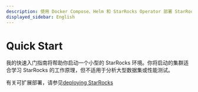 ```yaml
---
description: 使用 Docker Compose、Helm 和 StarRocks Operator 部署 StarRocks
displayed_sidebar: English
---
```


# Quick Start

我的快速入门指南将帮助你启动一个小型的 StarRocks 环境。你将启动的集群适合学习 StarRocks 的工作原理，但不适用于分析大型数据集或性能测试。

有关可扩展部署，请参见[deploying StarRocks](../deployment/deployment_overview.md)


<DocCardList />